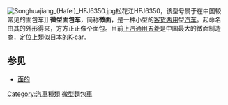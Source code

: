 {{unreferenced|time=2011-08-01T06:39:49+00:00}}
[[File:Songhuajiang_(Hafei)_HFJ6350.jpg|thumb]]松花江HFJ6350，该型号属于在中国较常见的面包车]]
'''微型面包车'''，简称'''微面'''，是一种小型的[[客货两用|客货两用]]型[[汽车|汽车]]。起命名由其的外形得来，方方正正像个面包。目前[[上汽通用五菱|上汽通用五菱]]是中国最大的微面制造商，定位上類似日本的K-car。

== 参见 ==
*[[面的|面的]]

[[Category:汽車種類|Category:汽車種類]]
[[Category:微型麵包車|]]
